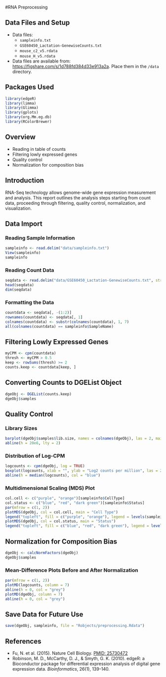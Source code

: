 #RNA Preprocessing

## Data Files and Setup

- Data files:  
  - `sampleinfo.txt`  
  - `GSE60450_Lactation-GenewiseCounts.txt`  
  - `mouse_c2_v5.rdata`  
  - `mouse_H_v5.rdata`  
- Data files are available from: [https://figshare.com/s/1d788fd384d33e913a2a](https://figshare.com/s/1d788fd384d33e913a2a). Place them in the `/data` directory.

## Packages Used

```r
library(edgeR)
library(limma)
library(Glimma)
library(gplots)
library(org.Mm.eg.db)
library(RColorBrewer)
```

## Overview

- Reading in table of counts
- Filtering lowly expressed genes
- Quality control
- Normalization for composition bias

## Introduction

RNA-Seq technology allows genome-wide gene expression measurement and analysis. This report outlines the analysis steps starting from count data, proceeding through filtering, quality control, normalization, and visualization.

## Data Import

### Reading Sample Information

```r
sampleinfo <- read.delim("data/sampleinfo.txt")
View(sampleinfo)
sampleinfo
```

### Reading Count Data

```r
seqdata <- read.delim("data/GSE60450_Lactation-GenewiseCounts.txt", stringsAsFactors = FALSE)
head(seqdata)
dim(seqdata)
```

### Formatting the Data

```r
countdata <- seqdata[, -(1:2)]
rownames(countdata) <- seqdata[, 1]
colnames(countdata) <- substr(colnames(countdata), 1, 7)
all(colnames(countdata) == sampleinfo$SampleName)
```

## Filtering Lowly Expressed Genes

```r
myCPM <- cpm(countdata)
thresh <- myCPM > 0.5
keep <- rowSums(thresh) >= 2
counts.keep <- countdata[keep, ]
```

## Converting Counts to DGEList Object

```r
dgeObj <- DGEList(counts.keep)
dgeObj$samples
```

## Quality Control

### Library Sizes

```r
barplot(dgeObj$samples$lib.size, names = colnames(dgeObj), las = 2, main = "Barplot of Library Sizes")
abline(h = 20e6, lty = 2)
```

### Distribution of Log-CPM

```r
logcounts <- cpm(dgeObj, log = TRUE)
boxplot(logcounts, xlab = "", ylab = "Log2 counts per million", las = 2)
abline(h = median(logcounts), col = "blue")
```

### Multidimensional Scaling (MDS) Plot

```r
col.cell <- c("purple", "orange")[sampleinfo$CellType]
col.status <- c("blue", "red", "dark green")[sampleinfo$Status]
par(mfrow = c(1, 2))
plotMDS(dgeObj, col = col.cell, main = "Cell Type")
legend("topleft", fill = c("purple", "orange"), legend = levels(sampleinfo$CellType))
plotMDS(dgeObj, col = col.status, main = "Status")
legend("topleft", fill = c("blue", "red", "dark green"), legend = levels(sampleinfo$Status))
```

## Normalization for Composition Bias

```r
dgeObj <- calcNormFactors(dgeObj)
dgeObj$samples
```

### Mean-Difference Plots Before and After Normalization

```r
par(mfrow = c(1, 2))
plotMD(logcounts, column = 7)
abline(h = 0, col = "grey")
plotMD(dgeObj, column = 7)
abline(h = 0, col = "grey")
```

## Save Data for Future Use

```r
save(dgeObj, sampleinfo, file = "Robjects/preprocessing.Rdata")
```

## References

- Fu, N. et al. (2015). Nature Cell Biology. [PMID: 25730472](http://www.ncbi.nlm.nih.gov/pubmed/25730472)
- Robinson, M. D., McCarthy, D. J., & Smyth, G. K. (2010). edgeR: a Bioconductor package for differential expression analysis of digital gene expression data. *Bioinformatics*, 26(1), 139-140.
